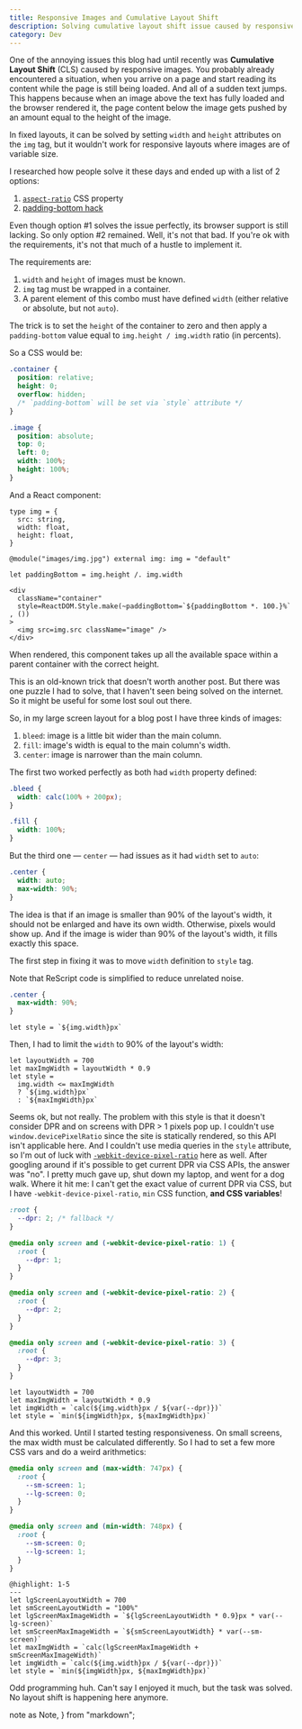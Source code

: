 ```yaml
---
title: Responsive Images and Cumulative Layout Shift
description: Solving cumulative layout shift issue caused by responsive images in layouts.
category: Dev
---
```


One of the annoying issues this blog had until recently was **Cumulative Layout Shift** (CLS) caused by responsive images. You probably already encountered a situation, when you arrive on a page and start reading its content while the page is still being loaded. And all of a sudden text jumps. This happens because when an image above the text has fully loaded and the browser rendered it, the page content below the image gets pushed by an amount equal to the height of the image.

In fixed layouts, it can be solved by setting `width` and `height` attributes on the `img` tag, but it wouldn't work for responsive layouts where images are of variable size.

I researched how people solve it these days and ended up with a list of 2 options:
1. [`aspect-ratio`](https://developer.mozilla.org/en-US/docs/Web/CSS/aspect-ratio) CSS property
1. [padding-bottom hack](https://alistapart.com/article/creating-intrinsic-ratios-for-video/)

Even though option #1 solves the issue perfectly, its browser support is still lacking. So only option #2 remained. Well, it's not that bad. If you're ok with the requirements, it's not that much of a hustle to implement it.

The requirements are:
1. `width` and `height` of images must be known.
1. `img` tag must be wrapped in a container.
1. A parent element of this combo must have defined `width` (either relative or absolute, but not `auto`).

The trick is to set the `height` of the container to zero and then apply a `padding-bottom` value equal to `img.height / img.width` ratio (in percents).

So a CSS would be:

```css
.container {
  position: relative;
  height: 0;
  overflow: hidden;
  /* `padding-bottom` will be set via `style` attribute */
}

.image {
  position: absolute;
  top: 0;
  left: 0;
  width: 100%;
  height: 100%;
}
```

And a React component:

```rescript
type img = {
  src: string,
  width: float,
  height: float,
}

@module("images/img.jpg") external img: img = "default"

let paddingBottom = img.height /. img.width

<div
  className="container"
  style=ReactDOM.Style.make(~paddingBottom=`${paddingBottom *. 100.}%` , ())
>
  <img src=img.src className="image" />
</div>
```

When rendered, this component takes up all the available space within a parent container with the correct height.

This is an old-known trick that doesn't worth another post. But there was one puzzle I had to solve, that I haven't seen being solved on the internet. So it might be useful for some lost soul out there.

So, in my large screen layout for a blog post I have three kinds of images:
1. `bleed`: image is a little bit wider than the main column.
1. `fill`: image's width is equal to the main column's width.
1. `center`: image is narrower than the main column.

The first two worked perfectly as both had `width` property defined:

```css
.bleed {
  width: calc(100% + 200px);
}

.fill {
  width: 100%;
}
```

But the third one — `center` — had issues as it had `width` set to `auto`:

```css
.center {
  width: auto;
  max-width: 90%;
}
```

The idea is that if an image is smaller than 90% of the layout's width, it should not be enlarged and have its own width. Otherwise, pixels would show up. And if the image is wider than 90% of the layout's width, it fills exactly this space.

The first step in fixing it was to move `width` definition to `style` tag.

<Note>
  Note that ReScript code is simplified to reduce unrelated noise.
</Note>

```css
.center {
  max-width: 90%;
}
```

```rescript
let style = `${img.width}px`
```

Then, I had to limit the `width` to 90% of the layout's width:

```rescript
let layoutWidth = 700
let maxImgWidth = layoutWidth * 0.9
let style =
  img.width <= maxImgWidth
  ? `${img.width}px`
  : `${maxImgWidth}px`
```

Seems ok, but not really. The problem with this style is that it doesn't consider DPR and on screens with DPR > 1 pixels pop up. I couldn't use `window.devicePixelRatio` since the site is statically rendered, so this API isn't applicable here. And I couldn't use media queries in the `style` attribute, so I'm out of luck with [`-webkit-device-pixel-ratio`](https://developer.mozilla.org/en-US/docs/Web/CSS/@media/-webkit-device-pixel-ratio) here as well. After googling around if it's possible to get current DPR via CSS APIs, the answer was "no". I pretty much gave up, shut down my laptop, and went for a dog walk. Where it hit me: I can't get the exact value of current DPR via CSS, but I have `-webkit-device-pixel-ratio`, `min` CSS function, **and CSS variables**!

```css
:root {
  --dpr: 2; /* fallback */
}

@media only screen and (-webkit-device-pixel-ratio: 1) {
  :root {
    --dpr: 1;
  }
}

@media only screen and (-webkit-device-pixel-ratio: 2) {
  :root {
    --dpr: 2;
  }
}

@media only screen and (-webkit-device-pixel-ratio: 3) {
  :root {
    --dpr: 3;
  }
}
```

```rescript
let layoutWidth = 700
let maxImgWidth = layoutWidth * 0.9
let imgWidth = `calc(${img.width}px / ${var(--dpr)})`
let style = `min(${imgWidth}px, ${maxImgWidth}px)`
```

And this worked. Until I started testing responsiveness. On small screens, the max width must be calculated differently. So I had to set a few more CSS vars and do a weird arithmetics:

```css
@media only screen and (max-width: 747px) {
  :root {
    --sm-screen: 1;
    --lg-screen: 0;
  }
}

@media only screen and (min-width: 748px) {
  :root {
    --sm-screen: 0;
    --lg-screen: 1;
  }
}
```

```rescript
@highlight: 1-5
---
let lgScreenLayoutWidth = 700
let smScreenLayoutWidth = "100%"
let lgScreenMaxImageWidth = `${lgScreenLayoutWidth * 0.9}px * var(--lg-screen)`
let smScreenMaxImageWidth = `${smScreenLayoutWidth} * var(--sm-screen)`
let maxImgWidth = `calc(lgScreenMaxImageWidth + smScreenMaxImageWidth)`
let imgWidth = `calc(${img.width}px / ${var(--dpr)})`
let style = `min(${imgWidth}px, ${maxImgWidth}px)`
```

Odd programming huh. Can't say I enjoyed it much, but the task was solved. No layout shift is happening here anymore.


<!-- ----------------------------------------------------------------------- -->

  note as Note,
} from "markdown";
